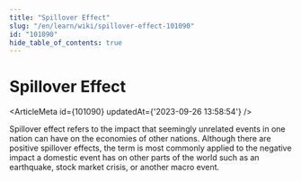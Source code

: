 ```yaml
---
title: "Spillover Effect"
slug: "/en/learn/wiki/spillover-effect-101090"
id: "101090"
hide_table_of_contents: true
---
```



# Spillover Effect

<ArticleMeta id={101090} updatedAt={'2023-09-26 13:58:54'} />
<div className='border-solid border-b border-t-0 my-4 border-[var(--ifm-color-gray-300)]' />

Spillover effect refers to the impact that seemingly unrelated events in one nation can have on the economies of other nations. Although there are positive spillover effects, the term is most commonly applied to the negative impact a domestic event has on other parts of the world such as an earthquake, stock market crisis, or another macro event.

